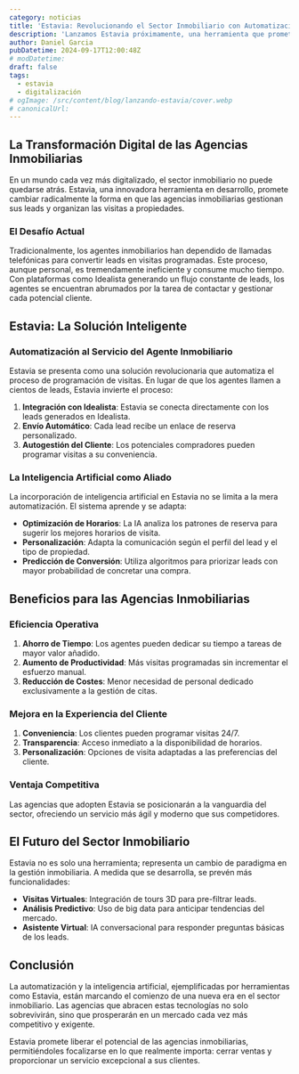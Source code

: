```yaml
---
category: noticias
title: 'Estavia: Revolucionando el Sector Inmobiliario con Automatización e Inteligencia Artificial'
description: 'Lanzamos Estavia próximamente, una herramienta que promete cambiar radicalmente la forma en que las agencias inmobiliarias gestionan sus leads y organizan las visitas a propiedades.'
author: Daniel Garcia
pubDatetime: 2024-09-17T12:00:48Z
# modDatetime:
draft: false
tags:
  - estavia
  - digitalización
# ogImage: /src/content/blog/lanzando-estavia/cover.webp
# canonicalUrl:
---
```



## La Transformación Digital de las Agencias Inmobiliarias

En un mundo cada vez más digitalizado, el sector inmobiliario no puede quedarse atrás. Estavia, una innovadora herramienta en desarrollo, promete cambiar radicalmente la forma en que las agencias inmobiliarias gestionan sus leads y organizan las visitas a propiedades.

### El Desafío Actual

Tradicionalmente, los agentes inmobiliarios han dependido de llamadas telefónicas para convertir leads en visitas programadas. Este proceso, aunque personal, es tremendamente ineficiente y consume mucho tiempo. Con plataformas como Idealista generando un flujo constante de leads, los agentes se encuentran abrumados por la tarea de contactar y gestionar cada potencial cliente.

<ArticleCTA />

## Estavia: La Solución Inteligente

### Automatización al Servicio del Agente Inmobiliario

Estavia se presenta como una solución revolucionaria que automatiza el proceso de programación de visitas. En lugar de que los agentes llamen a cientos de leads, Estavia invierte el proceso:

1. **Integración con Idealista**: Estavia se conecta directamente con los leads generados en Idealista.
2. **Envío Automático**: Cada lead recibe un enlace de reserva personalizado.
3. **Autogestión del Cliente**: Los potenciales compradores pueden programar visitas a su conveniencia.

### La Inteligencia Artificial como Aliado

La incorporación de inteligencia artificial en Estavia no se limita a la mera automatización. El sistema aprende y se adapta:

- **Optimización de Horarios**: La IA analiza los patrones de reserva para sugerir los mejores horarios de visita.
- **Personalización**: Adapta la comunicación según el perfil del lead y el tipo de propiedad.
- **Predicción de Conversión**: Utiliza algoritmos para priorizar leads con mayor probabilidad de concretar una compra.

## Beneficios para las Agencias Inmobiliarias

### Eficiencia Operativa

1. **Ahorro de Tiempo**: Los agentes pueden dedicar su tiempo a tareas de mayor valor añadido.
2. **Aumento de Productividad**: Más visitas programadas sin incrementar el esfuerzo manual.
3. **Reducción de Costes**: Menor necesidad de personal dedicado exclusivamente a la gestión de citas.

### Mejora en la Experiencia del Cliente

1. **Conveniencia**: Los clientes pueden programar visitas 24/7.
2. **Transparencia**: Acceso inmediato a la disponibilidad de horarios.
3. **Personalización**: Opciones de visita adaptadas a las preferencias del cliente.

### Ventaja Competitiva

Las agencias que adopten Estavia se posicionarán a la vanguardia del sector, ofreciendo un servicio más ágil y moderno que sus competidores.

## El Futuro del Sector Inmobiliario

Estavia no es solo una herramienta; representa un cambio de paradigma en la gestión inmobiliaria. A medida que se desarrolla, se prevén más funcionalidades:

- **Visitas Virtuales**: Integración de tours 3D para pre-filtrar leads.
- **Análisis Predictivo**: Uso de big data para anticipar tendencias del mercado.
- **Asistente Virtual**: IA conversacional para responder preguntas básicas de los leads.

## Conclusión

La automatización y la inteligencia artificial, ejemplificadas por herramientas como Estavia, están marcando el comienzo de una nueva era en el sector inmobiliario. Las agencias que abracen estas tecnologías no solo sobrevivirán, sino que prosperarán en un mercado cada vez más competitivo y exigente.

Estavia promete liberar el potencial de las agencias inmobiliarias, permitiéndoles focalizarse en lo que realmente importa: cerrar ventas y proporcionar un servicio excepcional a sus clientes.

<ArticleCTA />
